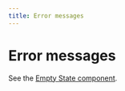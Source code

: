 ```yaml
---
title: Error messages
---
```


# Error messages

See the [Empty State component](https://one-core.datanerd.us/src/pages/components/emptystate).